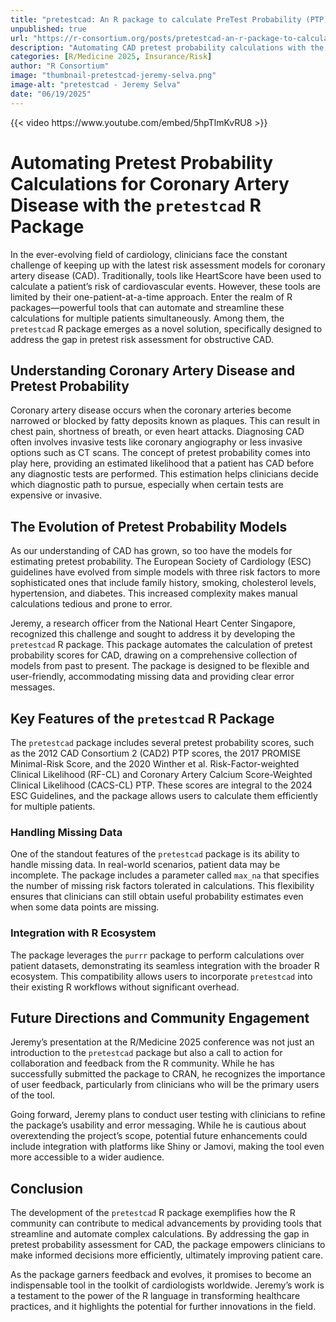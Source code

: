 ```yaml
--- 
title: "pretestcad: An R package to calculate PreTest Probability (PTP) for Coronary Artery Disease (CAD)" 
unpublished: true 
url: "https://r-consortium.org/posts/pretestcad-an-r-package-to-calculate-pretest-probability-ptp-for-coronary-artery-disease-cad/"
description: "Automating CAD pretest probability calculations with the pretestcad R package for improved patient care." 
categories: [R/Medicine 2025, Insurance/Risk]
author: "R Consortium" 
image: "thumbnail-pretestcad-jeremy-selva.png" 
image-alt: "pretestcad - Jeremy Selva" 
date: "06/19/2025" 
---
```


{{< video https://www.youtube.com/embed/5hpTlmKvRU8 >}}

# Automating Pretest Probability Calculations for Coronary Artery Disease with the `pretestcad` R Package

In the ever-evolving field of cardiology, clinicians face the constant challenge of keeping up with the latest risk assessment models for coronary artery disease (CAD). Traditionally, tools like HeartScore have been used to calculate a patient’s risk of cardiovascular events. However, these tools are limited by their one-patient-at-a-time approach. Enter the realm of R packages—powerful tools that can automate and streamline these calculations for multiple patients simultaneously. Among them, the `pretestcad` R package emerges as a novel solution, specifically designed to address the gap in pretest risk assessment for obstructive CAD.

## Understanding Coronary Artery Disease and Pretest Probability

Coronary artery disease occurs when the coronary arteries become narrowed or blocked by fatty deposits known as plaques. This can result in chest pain, shortness of breath, or even heart attacks. Diagnosing CAD often involves invasive tests like coronary angiography or less invasive options such as CT scans. The concept of pretest probability comes into play here, providing an estimated likelihood that a patient has CAD before any diagnostic tests are performed. This estimation helps clinicians decide which diagnostic path to pursue, especially when certain tests are expensive or invasive.

## The Evolution of Pretest Probability Models

As our understanding of CAD has grown, so too have the models for estimating pretest probability. The European Society of Cardiology (ESC) guidelines have evolved from simple models with three risk factors to more sophisticated ones that include family history, smoking, cholesterol levels, hypertension, and diabetes. This increased complexity makes manual calculations tedious and prone to error.

Jeremy, a research officer from the National Heart Center Singapore, recognized this challenge and sought to address it by developing the `pretestcad` R package. This package automates the calculation of pretest probability scores for CAD, drawing on a comprehensive collection of models from past to present. The package is designed to be flexible and user-friendly, accommodating missing data and providing clear error messages.

## Key Features of the `pretestcad` R Package

The `pretestcad` package includes several pretest probability scores, such as the 2012 CAD Consortium 2 (CAD2) PTP scores, the 2017 PROMISE Minimal-Risk Score, and the 2020 Winther et al. Risk-Factor-weighted Clinical Likelihood (RF-CL) and Coronary Artery Calcium Score-Weighted Clinical Likelihood (CACS-CL) PTP. These scores are integral to the 2024 ESC Guidelines, and the package allows users to calculate them efficiently for multiple patients.

### Handling Missing Data

One of the standout features of the `pretestcad` package is its ability to handle missing data. In real-world scenarios, patient data may be incomplete. The package includes a parameter called `max_na` that specifies the number of missing risk factors tolerated in calculations. This flexibility ensures that clinicians can still obtain useful probability estimates even when some data points are missing.

### Integration with R Ecosystem

The package leverages the `purrr` package to perform calculations over patient datasets, demonstrating its seamless integration with the broader R ecosystem. This compatibility allows users to incorporate `pretestcad` into their existing R workflows without significant overhead.

## Future Directions and Community Engagement

Jeremy's presentation at the R/Medicine 2025 conference was not just an introduction to the `pretestcad` package but also a call to action for collaboration and feedback from the R community. While he has successfully submitted the package to CRAN, he recognizes the importance of user feedback, particularly from clinicians who will be the primary users of the tool.

Going forward, Jeremy plans to conduct user testing with clinicians to refine the package's usability and error messaging. While he is cautious about overextending the project's scope, potential future enhancements could include integration with platforms like Shiny or Jamovi, making the tool even more accessible to a wider audience.

## Conclusion

The development of the `pretestcad` R package exemplifies how the R community can contribute to medical advancements by providing tools that streamline and automate complex calculations. By addressing the gap in pretest probability assessment for CAD, the package empowers clinicians to make informed decisions more efficiently, ultimately improving patient care.

As the package garners feedback and evolves, it promises to become an indispensable tool in the toolkit of cardiologists worldwide. Jeremy’s work is a testament to the power of the R language in transforming healthcare practices, and it highlights the potential for further innovations in the field.